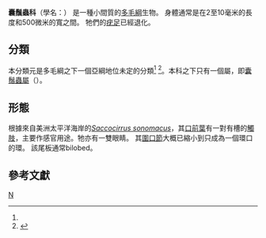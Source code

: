 {{Automatic Taxobox
| taxon = Saccocirrus
| authority = Bobretzky, 1872<ref name=WoRMS_129550>{{cite WoRMS |author=Gérard Bellan |year=2011 |title=''Saccocirrus'' Bobretzky, 1872 |db=Polychaeta |id=129550 |accessdate=2012-01-20 }}</ref>
| parent_authority = Czerniavsky, 1881<ref name=WoRMS_995>{{cite WoRMS |year=2011 |title=Saccocirridae |db=Polychaeta |id=995 |accessdate=2012-01-20 }}</ref>
| name = 囊鬚蟲屬
}}
'''囊鬚蟲科'''（學名：{{lang|la|'''Saccocirridae'''}}） 
是一種小間質的[[多毛綱|多毛綱]]生物。 
身體通常是在2至10毫米的長度和500微米的寬之間。
牠們的[[疣足|疣足]]已經退化。

==分類==
本分類元是多毛綱之下一個亞綱地位未定的分類<ref name=WoRMS_995 />
<ref name=Fauchald1977>{{cite journal |last=Fauchald |first=K. |year=1977 |title=The polychaete worms, definitions and keys to the orders, families and genera. |publisher=[[洛杉磯自然歷史博物館|Natural History Museum of Los Angeles County]] |location=Los Angeles, CA (USA) |journal=Science Series |volume=28 |pages=1-188 |url=http://www.vliz.be/imisdocs/publications/123110.pdf |language=en |access-date=2016-02-27 |archive-date=2016-03-27 |archive-url=https://web.archive.org/web/20160327193444/http://www.vliz.be/imisdocs/publications/123110.pdf |dead-url=no }}</ref>。本科之下只有一個屬，即[[囊鬚蟲屬|囊鬚蟲屬]]（{{lang|la|Saccocirrus}}）。

== 形態 ==
根據來自美洲太平洋海岸的''[[Saccocirrus_sonomacus|Saccocirrus sonomacus]]''，其[[口前葉|口前葉]]有一對有槽的[[觸肢|觸肢]]，主要作感官用途。牠亦有一雙眼睛。 其[[圍口節|圍口節]]大概已縮小到只成為一個環口的環。 該尾板通常bilobed。

==參考文獻==
{{reflist}}
{{Taxonbar}}
[[Category:多毛綱|N]]